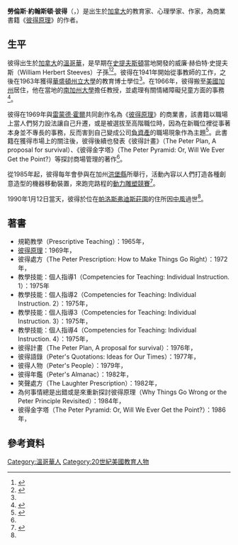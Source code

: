 {{noteTA
|1=zh-hans:约翰斯顿; zh-hk:強斯頓; zh-tw:約翰斯頓;
|2=zh-cn:不列颠哥伦比亚省; zh-hk:卑詩省; zh-sg:卑诗省; zh-tw:英屬哥倫比亞省;
}}
{{Infobox person
| name         = 勞倫斯·彼得
| english_name = Laurence Peter
| real_name    = 勞倫斯·約翰斯頓·彼得（Laurence Johnston Peter）
| birth_date   = {{Birth date|1919|09|16}}
| birth_place  = [[加拿大|加拿大]][[英屬哥倫比亞省|英屬哥倫比亞省]][[溫哥華|溫哥華]]
| death_date   = {{Death date and age|1990|01|12|1919|09|16}}
| death_place  = [[美國|美國]][[加州|加州]][[帕洛斯弗迪斯莊園|帕洛斯弗迪斯莊園]]
| death_cause  = [[中風|中風]]
| education    = 教育博士
| alma_mater   = [[華盛頓州立大學|華盛頓州立大學]]
| occupation   = 教育家、心理學家、作家
| known_for    = 商業書籍《[[彼得原理|彼得原理]]》著者
| spouse       = 伊琳娜·彼得（Irene Peter）
| children     = 4名
}}
'''勞倫斯·約翰斯頓·彼得'''（{{lang-en|Laurence Johnston Peter}}，{{bd|1919年|9月16日|1990年|1月12日|catIdx=L}}）是出生於[[加拿大|加拿大]]的教育家、心理學家、作家，為商業書籍《[[彼得原理|彼得原理]]》的作者。

== 生平 ==
彼得出生於[[加拿大|加拿大]]的[[溫哥華|溫哥華]]，是早期在[[史提夫斯頓|史提夫斯頓]]當地開發的威廉·赫伯特·史提夫斯（William Herbert Steeves）子孫<ref>{{cite web |url=https://www.steeveshousemuseum.ca/aboutthesteeves |archive-url=https://web.archive.org/web/20200926222527/https://www.steeveshousemuseum.ca/dr-laurence-johnston-peter |dead-url=no |title=The Steeves Family |work=Steeves House Museum |archive-date=2020-11-24 |accessdate=2021-03-18}}</ref><ref name="SSM">{{cite web |url=https://www.steeveshousemuseum.ca/dr-laurence-johnston-peter |archive-url=https://web.archive.org/web/20200926222527/https://www.steeveshousemuseum.ca/dr-laurence-johnston-peter |dead-url=no |title=Dr. Laurence Johnston Peter (1919-1990) |work=Steeves House Museum |archive-date=2020-09-26 |accessdate=2021-03-18}}</ref>。彼得在1941年開始從事教師的工作，之後在1963年獲得[[華盛頓州立大學|華盛頓州立大學]]的教育博士學位<ref name="SSM"/>。在1966年，彼得搬至[[美國|美國]][[加州|加州]]居住，他在當地的[[南加州大學|南加州大學]]擔任教授，並處理有關情緒障礙兒童方面的事務<ref name="NY">{{cite web |url=https://www.nytimes.com/1990/01/15/obituaries/laurence-j-peter-is-dead-at-70-his-principle-satirized-business.html |archive-url=https://web.archive.org/web/20140415020811/https://www.nytimes.com/1990/01/15/obituaries/laurence-j-peter-is-dead-at-70-his-principle-satirized-business.html |dead-url=no |title=Laurence J. Peter Is Dead at 70; His 'Principle' Satirized Business |work=[[紐約時報|紐約時報]] |author=James Barron |date=1990-01-15 |archive-date=2014-04-15 |accessdate=2021-03-18}}</ref>。

彼得在1969年與[[雷蒙德·霍爾|雷蒙德·霍爾]]共同創作名為《[[彼得原理|彼得原理]]》的商業書，該書籍以職場上當人們努力設法讓自己升遷，或是被選拔至高階職位時，因為在新職位裡從事著本身並不專長的事務，反而害到自己變成公司[[負資產|負資產]]的職場現象作為主題<ref>{{cite web |url=https://sergiocaredda.eu/inspiration/books/the-peter-principle/ |archive-url=https://web.archive.org/web/20201230012602/https://sergiocaredda.eu/inspiration/books/the-peter-principle/ |dead-url=no |title=Book Review: The Peter Principle by Dr Laurence J Peter and Raymond Hull |work=Sergio Caredda.Eu |author=Sergio Caredda |date=2020-04-16 |archive-date=2020-12-30 |accessdate=2021-03-18}}</ref>。此書籍在獲得市場上的關注後，彼得後續也發表《彼得計畫》（The Peter Plan, A proposal for survival）、《彼得金字塔》（The Peter Pyramid: Or, Will We Ever Get the Point?）等探討商場管理的著作<ref name="SSM"/>。

從1985年起，彼得每年會參與在加州[[洪堡縣_(加利福尼亞州)|洪堡縣]]所舉行，活動內容以人們打造各種創意造型的機器移動裝置，來跑完路程的[[動力雕塑競賽|動力雕塑競賽]]<ref>{{cite web |url=https://www.rcinet.ca/en/2016/01/12/history-jan-12-1990-rising-to-the-level-of-incompetence/ |archive-url=https://web.archive.org/web/20170625010547/https://www.rcinet.ca/en/2016/01/12/history-jan-12-1990-rising-to-the-level-of-incompetence/ |dead-url=no |title=History Jan.12, 1990: Rising to the level of incompetence |work=[[加拿大國際廣播電台|加拿大國際廣播電台]] |author=Marc Montgomery |date=2016-01-12 |archive-date=2017-06-25 |accessdate=2021-03-18}}</ref>。

1990年1月12日當天，彼得於位在[[帕洛斯弗迪斯莊園|帕洛斯弗迪斯莊園]]的住所因[[中風|中風]]過世<ref name="NY"/>。

== 著書 ==
*規範教學（Prescriptive Teaching）：1965年，{{ISBN|0-7475-3269-9}}
*[[彼得原理|彼得原理]]：1969年，{{ISBN|978-0061699061}}
*彼得處方（The Peter Prescription: How to Make Things Go Right）：1972年，{{ISBN|978-0553242812}}
*教學技能：個人指導1（Competencies for Teaching: Individual Instruction. 1）：1975年
*教學技能：個人指導2（Competencies for Teaching: Individual Instruction. 2）：1975年，{{ISBN|978-0534003876}}
*教學技能：個人指導3（Competencies for Teaching: Individual Instruction. 3）：1975年，{{ISBN|978-0534003883}}
*教學技能：個人指導4（Competencies for Teaching: Individual Instruction. 4）：1975年，{{ISBN|0534003893}}
*彼得計畫（The Peter Plan, A proposal for survival）：1976年，{{ISBN|978-0688029722}}
*彼得語錄（Peter's Quotations: Ideas for Our Times）：1977年，{{ISBN|978-0688119096}}
*彼得人物（Peter's People）：1979年，{{ISBN|978-0688034887}}
*彼得年鑑（Peter's Almanac）：1982年，{{ISBN|978-0688016128}}
*笑聲處方（The Laughter Prescription）：1982年，{{ISBN|978-0345353337}}
*為何事情總是出錯或是來重新探討彼得原理（Why Things Go Wrong or the Peter Principle Revisited）：1984年，{{ISBN|978-0688039028}}
*彼得金字塔（The Peter Pyramid: Or, Will We Ever Get the Point?）：1986年，{{ISBN|978-0688053802}}

== 參考資料 ==
{{reflist|30em}}

{{Authority control}}

{{DEFAULTSORT:Laurence Johnston Peter}}
[[Category:溫哥華人|Category:溫哥華人]]
[[Category:20世紀美國教育人物|Category:20世紀美國教育人物]]
